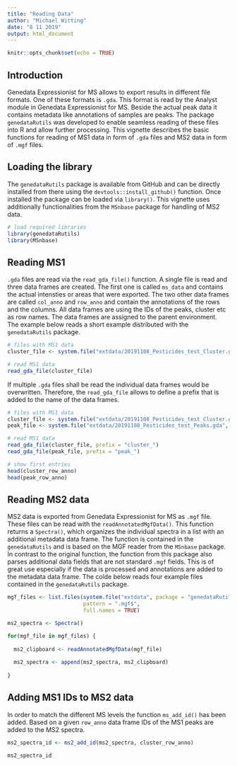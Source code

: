 ```yaml
---
title: "Reading Data"
author: "Michael Witting"
date: "8 11 2019"
output: html_document
---
```


```r
knitr::opts_chunk$set(echo = TRUE)
```

## Introduction

Genedata Expressionist for MS allows to export results in different file formats. One of these formats is <code>.gda</code>. This format is read by the Analyst module in Genedata Expressionist for MS. Beside the actual peak data it contains metadata like annotations of samples are peaks. The package <code>genedataRutils</code> was developed to enable seamless reading of these files into R and allow further processing. This vignette describes the basic functions for reading of MS1 data in form of <code>.gda</code> files and MS2 data in form of <code>.mgf</code> files.

## Loading the library

The <code>genedataRutils</code> package is available from GitHub and can be directly installed from there using the <code>devtools::install_github()</code> function. Once installed the package can be loaded via <code>library()</code>. This vignette uses additionally functionalities from the <code>MSnbase</code> package for handling of MS2 data.

```r
# load required libraries
library(genedataRutils)
library(MSnbase)
```

## Reading MS1 

<code>.gda</code> files are read via the <code>read_gda_file()</code> function. A single file is read and three data frames are created. The first one is called <code>ms_data</code> and contains the actual intensties or areas that were exported. The two other data frames are called <code>col_anno</code> and <code>row_anno</code> and contain the annotations of the rows and the columns. All data frames are using the IDs of the peaks, cluster etc as row names. The data frames are assigned to the parent environment.
The example below reads a short example distributed with the <code>genedataRutils</code> package.

```r
# files with MS1 data
cluster_file <- system.file("extdata/20191108_Pesticides_test_Cluster.gda", package = "genedataRutils")

# read MS1 data
read_gda_file(cluster_file)
```

If multiple <code>.gda</code> files shall be read the individual data frames would be overwritten. Therefore, the <code>read_gda_file</code> allows to define a prefix that is added to the name of the data frames.

```r
# files with MS1 data
cluster_file <- system.file("extdata/20191108_Pesticides_test_Cluster.gda", package = "genedataRutils")
peak_file <- system.file("extdata/20191108_Pesticides_test_Peaks.gda", package = "genedataRutils")

# read MS1 data
read_gda_file(cluster_file, prefix = "cluster_")
read_gda_file(peak_file, prefix = "peak_")

# show first entries
head(cluster_row_anno)
head(peak_row_anno)
```


## Reading MS2 data

MS2 data is exported from Genedata Expressionist for MS as <code>.mgf</code> file. These files can be read with the <code>readAnnotatedMgfData()</code>. This function returns a <code>Spectra()</code>, which organizes the individual spectra in a list with an additional metadata data frame. The function is contained in the <code>genedataRutils</code> and is based on the MGF reader from the <code>MSnbase</code> package. In contrast to the original function, the function from this package also parses additional data fields that are not standard <code>.mgf</code> fields. This is of great use especially if the data is processed and annotations are added to the metadata data frame. The colde below reads four example files contained in the <code>genedataRutils</code> package.

```r
mgf_files <- list.files(system.file("extdata", package = "genedataRutils"),
                        pattern = ".mgf$",
                        full.names = TRUE)

ms2_spectra <- Spectra()

for(mgf_file in mgf_files) {
  
  ms2_clipboard <- readAnnotatedMgfData(mgf_file)
  
  ms2_spectra <- append(ms2_spectra, ms2_clipboard)
  
}
```

## Adding MS1 IDs to MS2 data

In order to match the different MS levels the function <code>ms_add_id()</code> has been added. Based on a given <code>row_anno</code> data frame IDs of the MS1 peaks are added to the MS2 spectra.

```r
ms2_spectra_id <- ms2_add_id(ms2_spectra, cluster_row_anno)

ms2_spectra_id
```

